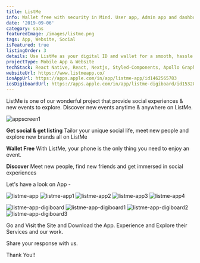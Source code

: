 ```yaml
---
title: ListMe
info: Wallet free with security in Mind. User app, Admin app and dashboard.
date: '2019-09-06'
category: saas
featuredImage: /images/listme.png
tags: App, Website, Social
isFeatured: true
listingOrder: 3
details: Use ListMe as your digital ID and wallet for a smooth, hassle free entry. Create social experiences as your selfie unlocks your digital identity. The build-in ID verification, ListMe makes it possible for you to have your name submitted to as many events of your preferred bar/club/event while still being in the comfort of your home, or hotel room. All that you need is a profile that can be made through the app.
projectType: Mobile App & Website
techStack: React Native, React, Nextjs, Styled-Components, Apollo GraphQL, Mongo DB
websiteUrl: https://www.listmeapp.co/
iosAppUrl: https://apps.apple.com/in/app/listme-app/id1462565783
iosDigiboardUrl: https://apps.apple.com/in/app/listme-digiboard/id1532010042#?platform=iphone
---
```


ListMe is one of our wonderful project that provide social experiences & new events to explore. Discover new events anytime & anywhere on ListMe.

![appscreen1](../images/listme-home-page.png)

**Get social & get listing**
Tailor your unique social life, meet new people and explore new brands all on ListMe

**Wallet Free**
With ListMe, your phone is the only thing you need to enjoy an event.

**Discover**
Meet new people, find new friends and get immersed in social experiences

Let's have a look on App -

![listme-app](../images/listme-app.png)
![listme-app1](../images/listme-app1.png)
![listme-app2](../images/listme-app2.png)
![listme-app3](../images/listme-app3.png)
![listme-app4](../images/listme-app4.png)

![listme-app-digiboard](../images/lisme-app-digiboard.png)
![listme-app-digiboard1](../images/listme-app-digiboard1.png)
![listme-app-digiboard2](../images/listme-app-digiboard2.png)
![listme-app-digiboard3](../images/listme-app-digiboard3.png)

Go and Visit the Site and Download the App.
Experience and Explore their Services and our work.

Share your response with us.

Thank You!!
